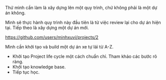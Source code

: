 Thứ mình cần làm là xây dựng lên một quy trình, chứ không phải là một dự án không.

Mình sẽ thực hành quy trình này đầu tiên là từ việc review lại cho dự án hiện tại. Tiếp theo là xây dựng một dự án mới.

https://github.com/users/minhxuvi/projects/2

Mình cần khởi tạo và build một dự án xe tự lái từ A-Z.

- Khởi tạo Project life cycle một cách chuẩn chỉ. Tham khảo các bước rõ ràng.
- Khởi tạo knowledge base.
- Tiếp tục học.
